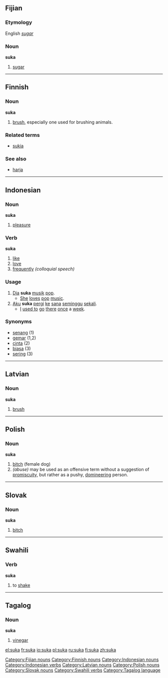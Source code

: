 ==Fijian==
===Etymology===
English ''[[sugar]]''
===Noun===
'''suka'''

# [[sugar]]

[[Category:Fijian nouns]]

----

==Finnish==
===Noun===
'''suka'''

# [[brush]], especially one used for brushing animals.

===Related terms===
*[[sukia]]

===See also===
*[[harja#Finnish|harja]]

[[Category:Finnish nouns]]

----

==Indonesian==
===Noun===
'''suka'''

# [[pleasure]]

===Verb===
'''suka'''

# [[like]]
# [[love]]
# [[frequently]] ''(colloquial speech)''

===Usage===
# [[dia|Dia]] '''suka''' [[musik]] [[pop]].
#* [[she|She]] [[love]]s [[pop]] [[music]].
# [[aku|Aku]] '''suka''' [[pergi]] [[ke]] [[sana]] [[minggu|seminggu]] [[sekali]].
#* [[I]] [[used to]] [[go]] [[there]] [[once]] a [[week]].

===Synonyms===
*[[senang]] (1)
*[[gemar]] (1,2)
*[[cinta]] (2)
*[[biasa]] (3)
*[[sering]] (3)

[[Category:Indonesian nouns]]
[[Category:Indonesian verbs]]

----

==Latvian==
===Noun===
'''suka'''

# [[brush]]
{{lv-noun-d4|suk|a}}

[[Category:Latvian nouns]]

----

==Polish== 
===Noun===
'''suka''' {{f}}

# [[bitch]] (female dog)
#''(abuse)'' may be used as an offensive term without a suggestion of [[promiscuity]], but rather as a pushy, [[domineering]] person.

[[Category:Polish nouns]]

----

==Slovak==
===Noun===
'''suka''' {{f}}

#[[bitch]]

[[Category:Slovak nouns]]

----

==Swahili==
===Verb===
'''suka'''

#to [[shake]]

[[Category:Swahili verbs]]

----

==Tagalog==
===Noun===
'''suka'''

#[[vinegar]]

[[Category:Tagalog language]]

[[el:suka]]
[[fr:suka]]
[[io:suka]]
[[pl:suka]]
[[ru:suka]]
[[fi:suka]]
[[zh:suka]]